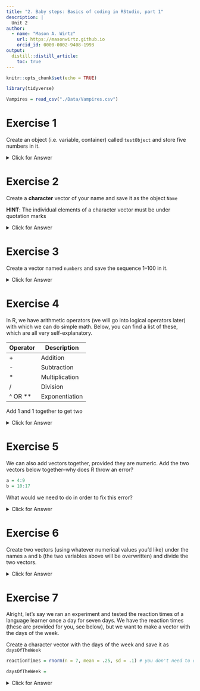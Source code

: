 ```yaml
---
title: "2. Baby steps: Basics of coding in RStudio, part 1"
description: |
  Unit 2
author:
  - name: "Mason A. Wirtz"
    url: https://masonwirtz.github.io
    orcid_id: 0000-0002-9408-1993
output:
  distill::distill_article:
    toc: true
---
```


```r
knitr::opts_chunk$set(echo = TRUE)

library(tidyverse)

Vampires = read_csv("./Data/Vampires.csv")

```


# Exercise 1

Create an object (i.e. variable, container) called `testObject` and store five numbers in it. 

<details>
  <summary>Click for Answer</summary>

Creating and storing different types of vectors is one of the most essential skills you will need for using R. These first few exercises may seem really trivial, but I promise, you will use these trivial skills so often that you will quickly realize how not trivial they are. 

**SOLUTION** 

Okay, so we need an object called `testObject`. This part is easy enough. All I have to do is type `testObject`. The tricky part is storing something in the object. In this example, we just need to store five numbers in this object. Let's go ahead and make our lives easy by just using the numbers 1 through 5. We can store the numbers 1 through 5 in an object in a few different ways. Let's have a look at those few different ways. 

The way a beginner thinks would probably be to save the numbers in the object like so:

```r

testObject = c(1, 2, 3, 4, 5)

```

This most certainly isn't wrong, and we achieved our goal. Good, right? Yes, it is! If you did something similar above, that's great. It means you've gotten a grasp on the basics. 

But, let's say we want to be lazy. If I have even ten numbers, typing the number and comma is a lot of work. I don't like work. So let's make a our lives a little easier by using the fabulous `:` that R provides us with to make a sequence of numbers, like so: 

```r

testObject = 1:5

```

Since we are also not stringing numbers together, but using the sequence operator `:`, we do not need to concatenate function `c()`--you can use it if you want, but you don't need it. 

Everything clear? Hervorragend, then let's move on to the next exercise. 

</details> 







# Exercise 2

Create a **character** vector of your name and save it as the object `Name`

**HINT**: The individual elements of a character vector must be under quotation marks

<details>
  <summary>Click for Answer</summary>

**SOLUTION**

I tend to use character vectors quite often (we will hear later in this workshop why), so I find it important to take a little bit of time to get to know them. 

If we want a character vector consisting of different individual elements, then you know what that means: IT'S CONCATINATE TIME! We need the `c()` in order to string together different character elements, like so:

```r

Name = c("Mason", "Allen", "Wirtz")

```

Of course, if you don't need individual character elements (but I prefer them and oftentimes you also need the individual elements), you can also solve this without concatenating things. 

```r

Name = "Mason Allen Wirtz"

```

But, using the `c()` and creating individual character elements gives us more freedom to play around with the vector. More on this later. 

</details> 







# Exercise 3

Create a vector named `numbers` and save the sequence 1--100 in it. 

<details>
  <summary>Click for Answer</summary>

**SOLUTION** 

I hinted about this above: If we want to have a larger data frame, it would take us sooooo long to do c(1, 2, 3, 4, 5, 6, ...), I personally would die of boredom. Luckily, we can use the `:` operator and let R work its magic and create us a sequence of numbers between 1 and 100, namely like so: 

```r

numbers = 1:100

```


</details> 







# Exercise 4

In R, we have arithmetic operators (we will go into logical operators later) with which we can do simple math. Below, you can find a list of these, which are all very self-explanatory. 

|   Operator        |   Description            |
|-------------------|--------------------------|
|   +               |   Addition               |
|   -               |   Subtraction            |
|   *               |   Multiplication         |
|   /               |   Division               |
|   ^ OR **         |   Exponentiation         |

Add 1 and 1 together to get two

<details>
  <summary>Click for Answer</summary>

**SOLUTION**

I think this one is pretty self-explanatory, but just in case: 

```r

1 + 1

```


</details> 






# Exercise 5

We can also add vectors together, provided they are numeric. Add the two vectors below together--why does R throw an error? 

```r

a = 4:9
b = 10:17

```

What would we need to do in order to fix this error? 

<details>
  <summary>Click for Answer</summary>

**SOLUTION** 

Only vectors of the same length can meaningfully be added/subtracted etc. Since vector `a` contains six values, and vector `b` eight values, R added the fist six values together of the two vectors. Since vector `b` is longer than vector `a` though, the last two numbers in vector `b` were added to the first *two* numbers in vector `a`. Basically, vector `b` realized, "oh no, there are no more numbers in vector `a`, what do I do?! Oh, I know, I'll take the first two numbers of vector `a` and add them to my own last two values!". R threw us an error to make us aware of this. 


</details> 





# Exercise 6 

Create two vectors (using whatever numerical values you'd like) under the names `a` and `b` (the two variables above will be overwritten) and divide the two vectors. 

<details>
  <summary>Click for Answer</summary>

**SOLUTION**

Nothing we haven't already seen here. We'll start with generating two vectors, like so: 

```r

a = 1:100
b = 101:200

```

And then let's go ahead and just divide them by each other. The lovely thing about vectors and being able to save them as objects is that it makes doing simple arithmetic operations like this so easy and readable!

```r

a/b

```

What R did here was divide each number in the vector `a` by the number in the same position in vector `b` (i.e. 1/101, 2/102, 3/103 etc.), so we should wind up with a vector of 100 values in total. 


</details> 









# Exercise 7

Alright, let's say we ran an experiment and tested the reaction times of a language learner once a day for seven days. We have the reaction times (these are provided for you, see below), but we want to make a vector with the days of the week. 

Create a character vector with the days of the week and save it as `daysOfTheWeek` 

```r

reactionTimes = rnorm(n = 7, mean = .25, sd = .1) # you don't need to do anything here

daysOfTheWeek =

```

<details>
  <summary>Click for Answer</summary>

**SOLUTION** 

All we have to do here is string together the days of the week and save it under the object `daysOfTheWeek`, only this time we have a character vector (similar to what we had with our name).

```r

reactionTimes = rnorm(n = 7, mean = .25, sd = .1) # you don't need to do anything here

daysOfTheWeek = c("Monday", "Tuesday", "Wednesday", "Thursday", "Friday", "Saturday", "Sunday")

```

There is also a nice little base R function (we will learn more about functions later) called `weekdays()`, which takes a date as an argument. I put together a few variations of how to generate weekdays using this function, in case anyone ever really needs to add this to a data set. Just run the code lines and have a quick look at the output. 

It's probably important to mention here: There is always an elegant solution to any question, and probably an easier way to do it. While typing the whole vector our like in my solution above is easy, these solutions are also quite elegant and easily readable. Just food for thought. 

```r

weekdays(ISOdate(1, 1, 1:7))
weekdays(Sys.Date()+0:6) # days of the week starting on whatever day today is
weekdays(as.Date(4,"1970-01-01",tz="GMT")+0:6)

```

We could then combine these two vectors to create a data frame using the function `data.frame()` from base R (we will learn more about functions in the next section), like so:

```r

data.frame(daysOfTheWeek, reactionTimes)

```

</details> 
